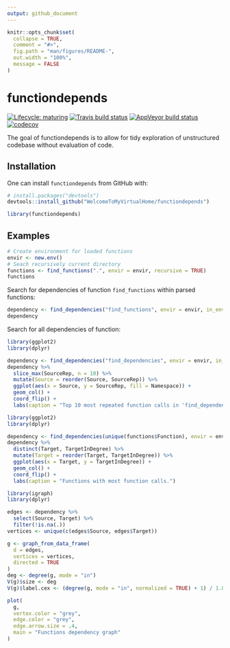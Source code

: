 ```yaml
---
output: github_document
---
```


<!-- README.md is generated from README.Rmd. Please edit that file -->

```r
knitr::opts_chunk$set(
  collapse = TRUE,
  comment = "#>",
  fig.path = "man/figures/README-",
  out.width = "100%",
  message = FALSE
)
```

# functiondepends

<!-- badges: start -->
[![Lifecycle: maturing](https://img.shields.io/badge/lifecycle-maturing-blue.svg)](https://www.tidyverse.org/lifecycle/#maturing)
[![Travis build status](https://travis-ci.com/WelcomeToMyVirtualHome/functiondepends.svg?branch=master)](https://travis-ci.com/WelcomeToMyVirtualHome/functiondepends)
[![AppVeyor build status](https://ci.appveyor.com/api/projects/status/github/WelcomeToMyVirtualHome/functiondepends?branch=master&svg=true)](https://ci.appveyor.com/project/WelcomeToMyVirtualHome/functiondepends)
[![codecov](https://codecov.io/gh/WelcomeToMyVirtualHome/functiondepends/branch/master/graph/badge.svg)](https://codecov.io/gh/WelcomeToMyVirtualHome/functiondepends)
<!-- badges: end -->

The goal of functiondepends is to allow for tidy exploration of unstructured codebase without evaluation of code. 

## Installation

One can install `functiondepends` from GitHub with:

```r
# install.packages("devtools")
devtools::install_github("WelcomeToMyVirtualHome/functiondepends")
```

```r
library(functiondepends)
```

## Examples

```r
# Create environment for loaded functions 
envir <- new.env()
# Seach recursively current directory
functions <- find_functions(".", envir = envir, recursive = TRUE)
functions
```

Search for dependencies of function `find_functions` within parsed functions:

```r
dependency <- find_dependencies("find_functions", envir = envir, in_envir = TRUE)
dependency
```

Search for all dependencies of function:

```r
library(ggplot2)
library(dplyr)

dependency <- find_dependencies("find_dependencies", envir = envir, in_envir = FALSE)
dependency %>% 
  slice_max(SourceRep, n = 10) %>% 
  mutate(Source = reorder(Source, SourceRep)) %>% 
  ggplot(aes(x = Source, y = SourceRep, fill = Namespace)) +
  geom_col() +
  coord_flip() +
  labs(caption = "Top 10 most repeated function calls in 'find_dependencies' function.")
```

```r
library(ggplot2)
library(dplyr)

dependency <- find_dependencies(unique(functions$Function), envir = envir, in_envir = FALSE)
dependency %>% 
  distinct(Target, TargetInDegree) %>%
  mutate(Target = reorder(Target, TargetInDegree)) %>%
  ggplot(aes(x = Target, y = TargetInDegree)) +
  geom_col() +
  coord_flip() + 
  labs(caption = "Functions with most function calls.")
```

```r
library(igraph)
library(dplyr)

edges <- dependency %>% 
  select(Source, Target) %>% 
  filter(!is.na(.))
vertices <- unique(c(edges$Source, edges$Target))

g <- graph_from_data_frame(
  d = edges, 
  vertices = vertices,
  directed = TRUE
)
deg <- degree(g, mode = "in")
V(g)$size <- deg
V(g)$label.cex <- (degree(g, mode = "in", normalized = TRUE) + 1) / 1.8

plot(
  g,
  vertex.color = "grey",
  edge.color = "grey",
  edge.arrow.size = .4,
  main = "Functions dependency graph"
)
```

